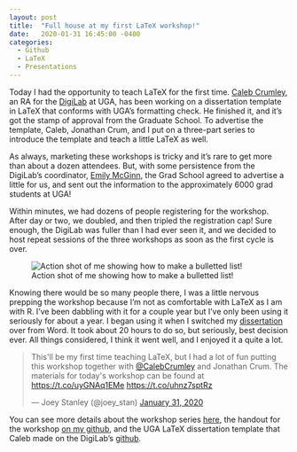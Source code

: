 ```yaml
---
layout: post
title:  "Full house at my first LaTeX workshop!"
date:   2020-01-31 16:45:00 -0400
categories:
  - Github
  - LaTeX
  - Presentations
---
```


Today I had the opportunity to teach LaTeX for the first time. [Caleb Crumley](https://twitter.com/calebcrumley), an RA for the [DigiLab](https://digi.uga.edu) at UGA, has been working on a dissertation template in LaTeX that conforms with UGA's formatting check. He finished it, and it's got the stamp of approval from the Graduate School. To advertise the template, Caleb, Jonathan Crum, and I put on a three-part series to introduce the template and teach a little LaTeX as well.

As always, marketing these workshops is tricky and it's rare to get more than about a dozen attendees. But, with some persistence from the DigiLab's coordinator, [Emily McGinn](https://emilymcginn.com), the Grad School agreed to advertise a little for us, and sent out the information to the approximately 6000 grad students at UGA! 

Within minutes, we had dozens of people registering for the workshop. After day or two, we doubled, and then tripled the registration cap! Sure enough, the DigiLab was fuller than I had ever seen it, and we decided to host repeat sessions of the three workshops as soon as the first cycle is over. 

![Action shot of me showing how to make a bulletted list!](latex_workshop.jpg)


Knowing there would be so many people there, I was a little nervous prepping the workshop because I'm not as comfortable with LaTeX as I am with R. I've been dabbling with it for a couple year but I've only been using it seriously for about a year. [I began using it when I switched my [dissertation](/blog/dissertation) over from Word. It took about 20 hours to do so, but seriously, best decision ever.]{.aside} All things considered, I think it went well, and I enjoyed it a quite a lot.

<blockquote class="twitter-tweet"><p lang="en" dir="ltr">This&#39;ll be my first time teaching LaTeX, but I had a lot of fun putting this workshop together with <a href="https://twitter.com/CalebCrumley?ref_src=twsrc%5Etfw">@CalebCrumley</a> and Jonathan Crum. The materials for today&#39;s workshop can be found at <a href="https://t.co/uyGNAq1EMe">https://t.co/uyGNAq1EMe</a> <a href="https://t.co/uhnz7sptRz">https://t.co/uhnz7sptRz</a></p>&mdash; Joey Stanley (@joey_stan) <a href="https://twitter.com/joey_stan/status/1223325382218153984?ref_src=twsrc%5Etfw">January 31, 2020</a></blockquote> <script async src="https://platform.twitter.com/widgets.js" charset="utf-8"></script>

You can see more details about the workshop series [here](/pages/latex), the handout for the workshop [on my github](https://github.com/JoeyStanley/LaTeX_workshops), and the UGA LaTeX dissertation template that Caleb made on the DigiLab's [github](https://github.com/DigiUGA/UGA-Dissertation-LaTeX-Template).